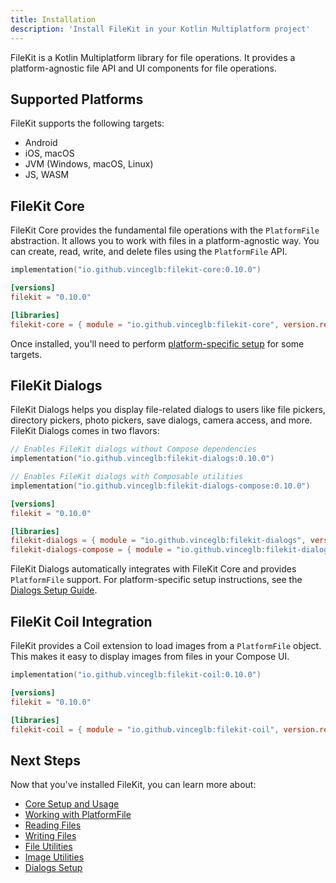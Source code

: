 ```yaml
---
title: Installation
description: 'Install FileKit in your Kotlin Multiplatform project'
---
```


FileKit is a Kotlin Multiplatform library for file operations. It provides a platform-agnostic file API and UI components for file operations.

## Supported Platforms

FileKit supports the following targets:
- Android
- iOS, macOS
- JVM (Windows, macOS, Linux)
- JS, WASM

## FileKit Core

FileKit Core provides the fundamental file operations with the `PlatformFile` abstraction. It allows you to work with files in a platform-agnostic way. You can create, read, write, and delete files using the `PlatformFile` API.

<CodeGroup>

```kotlin build.gradle.kts
implementation("io.github.vinceglb:filekit-core:0.10.0")
```

```toml libs.versions.toml
[versions]
filekit = "0.10.0"

[libraries]
filekit-core = { module = "io.github.vinceglb:filekit-core", version.ref = "filekit" }
```

</CodeGroup>

Once installed, you'll need to perform [platform-specific setup](/core/setup) for some targets.


## FileKit Dialogs

FileKit Dialogs helps you display file-related dialogs to users like file pickers, directory pickers, photo pickers, save dialogs, camera access, and more. FileKit Dialogs comes in two flavors:

<CodeGroup>

```kotlin build.gradle.kts
// Enables FileKit dialogs without Compose dependencies
implementation("io.github.vinceglb:filekit-dialogs:0.10.0")

// Enables FileKit dialogs with Composable utilities
implementation("io.github.vinceglb:filekit-dialogs-compose:0.10.0")
```

```toml libs.versions.toml
[versions]
filekit = "0.10.0"

[libraries]
filekit-dialogs = { module = "io.github.vinceglb:filekit-dialogs", version.ref = "filekit" }
filekit-dialogs-compose = { module = "io.github.vinceglb:filekit-dialogs-compose", version.ref = "filekit" }
```

</CodeGroup>

FileKit Dialogs automatically integrates with FileKit Core and provides `PlatformFile` support. For platform-specific setup instructions, see the [Dialogs Setup Guide](/dialogs/setup).

## FileKit Coil Integration

FileKit provides a Coil extension to load images from a `PlatformFile` object. This makes it easy to display images from files in your Compose UI.

<CodeGroup>

```kotlin build.gradle.kts
implementation("io.github.vinceglb:filekit-coil:0.10.0")
```

```toml libs.versions.toml
[versions]
filekit = "0.10.0"

[libraries]
filekit-coil = { module = "io.github.vinceglb:filekit-coil", version.ref = "filekit" }
```

</CodeGroup>

## Next Steps

Now that you've installed FileKit, you can learn more about:

- [Core Setup and Usage](/core/setup)
- [Working with PlatformFile](/core/platform-file)
- [Reading Files](/core/read-file)
- [Writing Files](/core/write-file)
- [File Utilities](/core/file-utils)
- [Image Utilities](/core/image-utils)
- [Dialogs Setup](/dialogs/setup)
